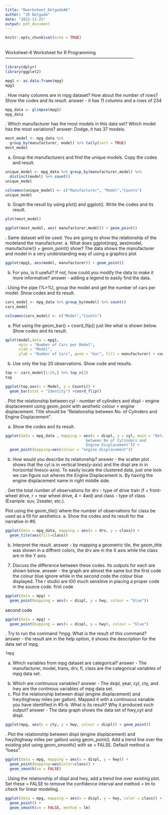 ```yaml
---
title: "Rworksheet_Delgado#6"
author: "JR Delgado"
date: "2022-11-25"
output: pdf_document
---
```


```r
knitr::opts_chunk$set(echo = TRUE)
```


\hfill\break\
Worksheet-6
Worksheet for R Programming
----------------------------------------------------------------------------------------
```r

library(dplyr)
library(ggplot2)

mpg1 <- as.data.frame(mpg)
mpg1
```

\hfill\break
1. How many columns are in mpg dataset? How about the number of rows? Show the codes and its result.
answer - it has 11 columns and a rows of 234

```r
mpg_data <- glimpse(mpg1)
mpg_data 
```

\hfill\break
2. Which manufacturer has the most models in this data set? Which model has the most variations? 
answer: Dodge, it has 37 models.

```r
most_model <- mpg_data %>% 
  group_by(manufacturer, model) %>% tally(sort = TRUE)
most_model
```

\hfill\break
a. Group the manufacturers and find the unique models. Copy the codes and result.


```r
unique_model <- mpg_data %>% group_by(manufacturer,model) %>% 
  distinct(model) %>% count()
unique_model

colnames(unique_model) <- c("Manufacturer", "Model","Counts")
unique_model
```
\hfill\break
b. Graph the result by using plot() and ggplot(). Write the codes and its result.

```r
plot(most_model)

ggplot(most_model, aes( manufacturer,model)) + geom_point()
```

\hfill\break
3. Same dataset will be used. You are going to show the relationship of the modeland the manufacturer.
a. What does ggplot(mpg, aes(model, manufacturer)) + geom_point() show? The data shows the manufacturer and model in a very understanding way of using a graphics plot

```r
ggplot(mpg1, aes(model, manufacturer)) + geom_point()
```

\hfill\break
b. For you, is it useful? If not, how could you modify the data to make it more informative?
answer -  adding a legend to easily find the data.

\hfill\break
4. Using the pipe (%>%), group the model and get the number of cars per model. Show codes and its result.

```r
cars_model <- mpg_data %>% group_by(model) %>% count()
cars_model

colnames(cars_model) <- c("Model","Counts")
```

\hfill\break
a. Plot using the geom_bar() + coord_flip() just like what is shown below. Show codes and its result.

```r
qplot(model,data = mpg1, 
      main = "Number of Cars per Model",
      xlab = "Model",
      ylab = "Number of Cars", geom = "bar", fill = manufacturer) + coord_flip()
```

b. Use only the top 20 observations. Show code and results.

\hfill\break
```r
top <- cars_model[1:20,] %>% top_n(2)
top

ggplot(top,aes(x = Model, y = Counts)) + 
  geom_bar(stat = "Identity") +coord_flip()
```

\hfill\break
5. Plot the relationship between cyl - number of cylinders and displ - engine displacement using geom_point with aesthetic colour = engine 
displacement. Title should be “Relationship between No. of Cylinders and Engine Displacement”.

\hfill\break
a. Show the codes and its result.

```r
ggplot(data = mpg_data , mapping = aes(x = displ, y = cyl, main = "Relationship 
                                    between No of Cylinders and 
                                    Engine Displacement")) + 
  geom_point(mapping=aes(colour = "engine displacement")) 

```

\hfill\break
b. How would you describe its relationship?
answer - the scatter plot shows that the cyl is in  vertical lines(y-axis) and the displ are in  in horizontal lines(x-axis).
To easily locate the clustered data, just one look we can figure out wheres the Engine Displacement is. By having the engine displacement name in right middle side.


\hfill\break
6. Get the total number of observations for drv - type of drive train (f = front-wheel drive,
r = rear wheel drive, 4 = 4wd) and class - type of class (Example: suv, 2seater, etc.).

Plot using the geom_tile() where the number of observations for class be used as a fill for aesthetics.
\hfill\break
a. Show the codes and its result for the narrative in #6.

```r
ggplot(data = mpg_data, mapping = aes(x = drv, y = class)) +
  geom_tile(aes(fill=class))
```

\hfill\break
b. Interpret the result.
answer - by mapping a geometric tile, the geom_title was shown in a diffrent colors, 
the drv are in the X axis while the class are in the Y axis.
\hfill\break
7. Discuss the difference between these codes. Its outputs for each are shown below.
answer - the graph are almost the same 
but the first code the colour blue ignore while in the second code the colour blue displayed. The r studio are t00 much sensitive in placing a proper code in the source code.
first code

```r
ggplot(data = mpg) +
  geom_point(mapping = aes(x = displ, y = hwy, colour = "blue"))
```

second code

```r
ggplot(data = mpg) +
  geom_point(mapping = aes(x = displ, y = hwy), colour = "blue")
```


\hfill\break
8. Try to run the command ?mpg. What is the result of this command?
answer - the result are in the help option, it shows the description for the data set of mpg.

```r
?mpg
```
\hfill\break
a. Which variables from mpg dataset are categorical?
answer - The manufacturer, model, trans, drv, fl, class are the categorical variables of mpg data set.

\hfill\break
b. Which are continuous variables?
answer - The dsipl, year, cyl, cty, and hwy are the continous variables of mpg data set.
\hfill\break
c. Plot the relationship between displ (engine displacement) and hwy(highway miles per gallon). 
Mapped it with a continuous variable you have identified in #5-b. What is its result? Why it produced such output?
answer - The data  graph shows the data set of hwy,cyt and displ. 

```r
ggplot(mpg, aes(x = cty, y = hwy, colour = displ)) + geom_point()
```
\hfill\break
9. Plot the relationship between displ (engine displacement) and hwy(highway miles per gallon) using geom_point(). Add a trend line over the existing plot 
using geom_smooth() with se = FALSE. Default method is “loess”.

```r
ggplot(data = mpg, mapping = aes(x = displ, y = hwy)) +
  geom_point(mapping=aes(color=class)) +
  geom_smooth(se = FALSE)
```
\hfill\break
10. Using the relationship of displ and hwy, add a trend line over existing 
plot. Set these = FALSE to remove the confidence interval and method = lm to 
check for linear modeling.

```r
ggplot(data = mpg, mapping = aes(x = displ, y = hwy, color = class)) +
  geom_point() +
  geom_smooth(se = FALSE, method = lm)
```
